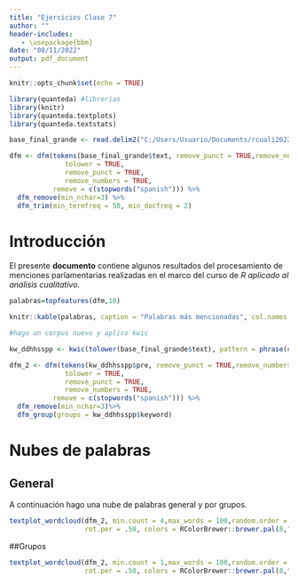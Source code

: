 ```yaml
---
title: "Ejercicios Clase 7"
author: ""
header-includes:
   - \usepackage{bbm}
date: "08/11/2022"
output: pdf_document
---
```




```r
knitr::opts_chunk$set(echo = TRUE)
```


```r
library(quanteda) #librerías
library(knitr)
library(quanteda.textplots)
library(quanteda.textstats)

base_final_grande <- read.delim2("C:/Users/Usuario/Documents/rcuali2022/Clase7/Material/base_genero_final.txt",sep="\t",header = T)
```



```r


dfm <- dfm(tokens(base_final_grande$text, remove_punct = TRUE,remove_numbers = TRUE),
              tolower = TRUE,
              remove_punct = TRUE, 
              remove_numbers = TRUE,
           remove = c(stopwords("spanish"))) %>%
  dfm_remove(min_nchar=3) %>%
  dfm_trim(min_termfreq = 50, min_docfreq = 2)

```


# Introducción

El presente **documento** contiene algunos resultados del procesamiento de menciones parlamentarias realizadas en el marco del curso de *R aplicado al análisis cualitativo*. 


```r
palabras=topfeatures(dfm,10)

knitr::kable(palabras, caption = "Palabras más mencionadas", col.names = c("N"))

```






```r
#hago un corpus nuevo y aplico kwic

kw_ddhhsspp <- kwic(tolower(base_final_grande$text), pattern = phrase(c("derechos humanos", "salud pública")))

dfm_2 <- dfm(tokens(kw_ddhhsspp$pre, remove_punct = TRUE,remove_numbers = TRUE),
              tolower = TRUE,
              remove_punct = TRUE,
              remove_numbers = TRUE,
           remove = c(stopwords("spanish"))) %>%
  dfm_remove(min_nchar=3)%>%
  dfm_group(groups = kw_ddhhsspp$keyword)


```


\newpage


# Nubes de palabras

## General 

A continuación hago una nube de palabras general y por grupos.


```r

textplot_wordcloud(dfm_2, min.count = 4,max_words = 100,random.order = TRUE,
                   rot.per = .50, colors = RColorBrewer::brewer.pal(8,"Dark2"))

```


##Grupos


```r

textplot_wordcloud(dfm_2, min.count = 1,max_words = 100,random.order = TRUE,
                   rot.per = .50, colors = RColorBrewer::brewer.pal(8,"Dark2"),comparison = TRUE)

```









